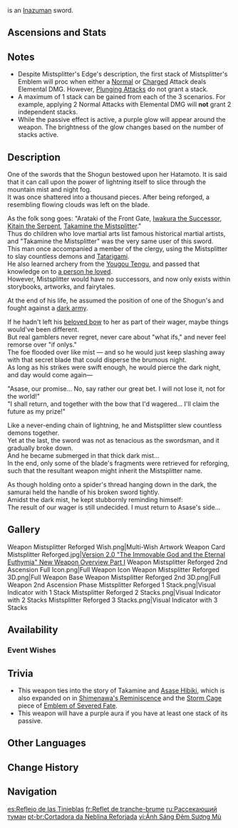 {{Weapon Infobox
|id             = 11509
|image          = <gallery>
Weapon Mistsplitter Reforged.png|Base
Weapon Mistsplitter Reforged 2nd.png|2nd Ascension
</gallery>
|type           = Sword
|releaseDate    = 2021-07-21
|rarity         = 5
|base_atk       = 48
|2nd_stat_type  = CRIT DMG
|2nd_stat       = 9.6%b
|series         = Inazuma
|obtain         = Weapon Event Wishes
|passive        = Mistsplitter's Edge
|effect         = Gain a (var1)% Elemental [[DMG Bonus]] for all elements and receive the might of the Mistsplitter's Emblem. At stack levels 1/2/3, Mistsplitter's Emblem provides a (var2)% Elemental DMG Bonus for the character's Elemental Type. The character will obtain 1 stack of Mistsplitter's Emblem in each of the following scenarios: Normal Attack deals Elemental DMG (stack lasts 5s), casting Elemental Burst (stack lasts 10s); Energy is less than 100% (stack disappears when Energy is full). Each stack's duration is calculated independently.
|eff_rank1_var1 = 12
|eff_rank2_var1 = 15
|eff_rank3_var1 = 18
|eff_rank4_var1 = 21
|eff_rank5_var1 = 24
|eff_rank1_var2 = 8/16/28
|eff_rank2_var2 = 10/20/35
|eff_rank3_var2 = 12/24/42
|eff_rank4_var2 = 14/28/49
|eff_rank5_var2 = 16/32/56
|eff_att1       = Elemental DMG Bonus
|eff_att2       = Energy
}}
{{Description|A sword that blazes with a fierce violet light. The name "Reforged" comes from it having been broken once before.}}
{{Lang|'''Mistsplitter Reforged'''|ja=霧切の廻光|ja_rm=Kirigiri no Kaikou}} is an [[Inazuma]]n sword.

==Ascensions and Stats==
{{Weapon Ascensions and Stats
|ascendMat1 = Coral Branch of a Distant Sea
|ascendMat2 = Jeweled Branch of a Distant Sea
|ascendMat3 = Jade Branch of a Distant Sea
|ascendMat4 = Golden Branch of a Distant Sea
|bossMat1   = Chaos Gear
|bossMat2   = Chaos Axis
|bossMat3   = Chaos Oculus
|commonMat1 = Old Handguard
|commonMat2 = Kageuchi Handguard
|commonMat3 = Famed Handguard
}}

==Notes==
* Despite Mistsplitter's Edge's description, the first stack of Mistsplitter's Emblem will proc when either a [[Normal Attack|Normal]] or [[Charged Attack|Charged]] Attack deals Elemental DMG. However, [[Plunging Attack]]s do not grant a stack.
* A maximum of 1 stack can be gained from each of the 3 scenarios. For example, applying 2 Normal Attacks with Elemental DMG will '''not''' grant 2 independent stacks.
* While the passive effect is active, a purple glow will appear around the weapon. The brightness of the glow changes based on the number of stacks active.

==Description==
One of the swords that the Shogun bestowed upon her Hatamoto. It is said that it can call upon the power of lightning itself to slice through the mountain mist and night fog.<br />
It was once shattered into a thousand pieces. After being reforged, a {{w|hamon}} resembling flowing clouds was left on the blade.

As the folk song goes: "Arataki of the Front Gate, [[Iwakura Doukei|Iwakura the Successor]], [[Kitain Bunsou|Kitain the Serpent]], [[Takamine the Mistsplitter]]."<br />
Thus do children who love martial arts list famous historical martial artists, and "Takamine the Mistsplitter" was the very same user of this sword.<br />
This man once accompanied a member of the clergy, using the Mistsplitter to slay countless demons and [[Tatarigami]].<br />
He also learned archery from the [[Yougou Tengu]], and passed that knowledge on to [[Asase Hibiki|a person he loved]].<br />
However, Mistsplitter would have no successors, and now only exists within storybooks, artworks, and fairytales.

At the end of his life, he assumed the position of one of the Shogun's {{w|yoriki}} and fought against a [[cataclysm|dark army]].

If he hadn't left his [[Thundering Pulse|beloved bow]] to her as part of their wager, maybe things would've been different.<br />
But real gamblers never regret, never care about "what ifs," and never feel remorse over "if onlys."<br />
The foe flooded over like mist &mdash; and so he would just keep slashing away with that secret blade that could disperse the brumous night.<br />
As long as his strikes were swift enough, he would pierce the dark night, and day would come again&mdash;

"Asase, our promise... No, say rather our great bet. I will not lose it, not for the world!"<br />
"I shall return, and together with the bow that I'd wagered... I'll claim the future as my prize!"

Like a never-ending chain of lightning, he and Mistsplitter slew countless demons together.<br />
Yet at the last, the sword was not as tenacious as the swordsman, and it gradually broke down.<br />
And he became submerged in that thick dark mist...<br />
In the end, only some of the blade's fragments were retrieved for reforging, such that the resultant weapon might inherit the Mistsplitter name.

As though holding onto a spider's thread hanging down in the dark, the samurai held the handle of his broken sword tightly.<br />
Amidst the dark mist, he kept stubbornly reminding himself:<br />
The result of our wager is still undecided. I must return to Asase's side...

==Gallery==
<gallery hideaddbutton="true" captionalign="center">
Weapon Mistsplitter Reforged Wish.png|Multi-Wish Artwork
Weapon Card Mistsplitter Reforged.jpg|[https://www.hoyolab.com/article/568805 Version 2.0 "The Immovable God and the Eternal Euthymia" New Weapon Overview Part I]
Weapon Mistsplitter Reforged 2nd Ascension Full Icon.png|Full Weapon Icon
Weapon Mistsplitter Reforged 3D.png|Full Weapon Base
Weapon Mistsplitter Reforged 2nd 3D.png|Full Weapon 2nd Ascension Phase
Mistsplitter Reforged 1 Stack.png|Visual Indicator with 1 Stack
Mistsplitter Reforged 2 Stacks.png|Visual Indicator with 2 Stacks
Mistsplitter Reforged 3 Stacks.png|Visual Indicator with 3 Stacks
</gallery>

==Availability==
===Event Wishes===
{{Featured}}

==Trivia==
*This weapon ties into the story of Takamine and [[Asase Hibiki]], which is also expanded on in [[Shimenawa's Reminiscence]] and the [[Storm Cage]] piece of [[Emblem of Severed Fate]].
*This weapon will have a purple aura if you have at least one stack of its passive.

==Other Languages==
{{Other Languages
|en      = Mistsplitter Reforged
|zhs     = 雾切之回光
|zhs_rm  = Wùqiē zhī Huíguāng
|zht     = 霧切之回光
|zht_rm  = Wùqiē zhī Huíguāng
|zh_tl   = Mistcutter's Afterglow
|ja      = {{Rubi|霧|きり|切|ぎり|の|&nbsp;|廻|かい|光|こう}}
|ja_rm   = Kirigiri no Kaikou
|ja_tl   = Mistcutter's Afterglow
|ko      = 안개를 가르는 회광
|ko_rm   = Angaereul gareuneun hwegwang
|ko_tl   = The Reflection Which Cut Mist
|es      = Reflejo de las Tinieblas
|es_tl   = Reflection of the Darkness
|fr      = Reflet de tranche-brume
|fr_tl   = Reflection of Mist-Slicer
|ru      = Рассекающий туман
|ru_tl   = Splitting the Mist
|ru_note = {{Lang|mini=1|ru=Рассекающий|ru_rm=Rassekayushchiy}} relates to the sword itself, not to the mist. In this case, {{Lang|mini=1|ru=Рассекающий туман|ru_rm=Rassekayushchiy tuman}} would mean "The Sword Which Splits (the) Mist" or "Splitting the Mist".
|th      = Mistsplitter Reforged
|vi      = Ánh Sáng Đêm Sương Mù
|vi_tl   = Light of the Foggy Night
|de      = Widerschein des Nebelsplitters
|de_tl   = Reflection of the Mistsplitter
|id      = Mistsplitter Reforged
|pt      = Cortadora da Neblina Reforjada
|pt_tl   = Reforged Mist Cutter
|zhja_note = 霧切/雾切 = "mist" + "to cut"; 廻光/回光 = "round, revolve, go around" + "light."
}}

==Change History==
{{Change History|2.0}}

==Navigation==
{{Weapons by Series Navbox|series=Inazuma}}
{{Weapon Navbox|type=Swords}}

[[es:Reflejo de las Tinieblas]]
[[fr:Reflet de tranche-brume]]
[[ru:Рассекающий туман]]
[[pt-br:Cortadora da Neblina Reforjada]]
[[vi:Ánh Sáng Đêm Sương Mù]]